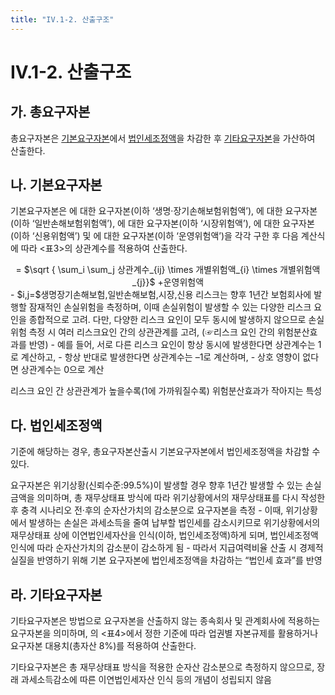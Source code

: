 ```yaml
---
title: "IV.1-2. 산출구조"
---
```

# IV.1-2. 산출구조

## 가. 총요구자본
총요구자본은 [기본요구자본](#나-기본요구자본)에서 [법인세조정액](#다-법인세조정액)을 차감한 후 [기타요구자본](#라-기타요구자본)을 가산하여 산출한다.
<CenterImg src ="/kics/412_1.png" caption="K-ICS 요구자본 (2023 금융감독개론)" />

## 나. 기본요구자본
기본요구자본은 <OverlayDemo id="생명장기손해보험리스크" />에 대한 요구자본(이하 ‘생명·장기손해보험위험액’), <OverlayDemo id="일반손해보험리스크" />에 대한 요구자본(이하 ‘일반손해보험위험액’), <OverlayDemo id="시장리스크" />에 대한 요구자본(이하 ‘시장위험액’),
<OverlayDemo id="신용리스크" />에 대한 요구자본(이하 ‘신용위험액’) 및 <OverlayDemo id="운영리스크" />에 대한 요구자본(이하 ‘운영위험액’)을 각각 구한 후 다음 계산식에 따라 \<표3>의 상관계수를 적용하여 산출한다.

<Math marginRatio = '2%'>
기본요구자본
<center>
 = $\sqrt { \sum_i \sum_j 상관계수_{ij}  \times 개별위험액_{i}  \times 개별위험액_{j}}$ +운영위험액
</center>

<SCard>
 - $i,j=$생명장기손해보험,일반손해보험,시장,신용
</SCard>
</Math>

<CenterImg src ="/kics/table3.png" caption="<표3> 기본요구자본의 개별위험액 간 상관계수" />

<Accordion multiple activeIndex={[]}>
<AccordionTab header="상관계수의 이해">
리스크는 향후 1년간 보험회사에 발행할 잠재적인 손실위험을 측정하며, 이때 손실위험이 발생할 수 있는 다양한 리스크 요인을 종합적으로 고려. 다만, 다양한 리스크 요인이 모두 동시에 발생하지 않으므로 손실위험 측정 시 여러 리스크요인 간의 상관관계를 고려, (☞리스크 요인 간의 위험분산효과를 반영)
- 예를 들어, 서로 다른 리스크 요인이 항상 동시에 발생한다면 상관계수는 1로 계산하고,
- 항상 반대로 발생한다면 상관계수는 –1로 계산하며,
- 상호 영향이 없다면 상관계수는 0으로 계산

리스크 요인 간 상관관계가 높을수록(1에 가까워질수록) 위험분산효과가 작아지는 특성
</AccordionTab>
</Accordion>

## 다. 법인세조정액
<OverlayDemo id="470"/> 기준에 해당하는 경우, 총요구자본산출시 기본요구자본에서 법인세조정액을 차감할 수 있다.

<Accordion multiple activeIndex={[]}>
<AccordionTab header="기본요구자본에서 법인세조정액을 차감하는 이유">
요구자본은 위기상황(신뢰수준:99.5%)이 발생할 경우 향후 1년간 발생할 수 있는 손실금액을 의미하며, 총 재무상태표 방식에 따라 위기상황에서의 재무상태표를 다시 작성한 후 충격 시나리오 전·후의 순자산가치의 감소분으로 요구자본을 측정
- 이때, 위기상황에서 발생하는 손실은 과세소득을 줄여 납부할 법인세를 감소시키므로 위기상황에서의 재무상태표 상에 이연법인세자산을 인식(이하, 법인세조정액)하게 되며, 법인세조정액 인식에 따라 순자산가치의 감소분이 감소하게 됨
- 따라서 지급여력비율 산출 시 경제적 실질을 반영하기 위해 기본 요구자본에 법인세조정액을 차감하는 “법인세 효과”를 반영

</AccordionTab>
</Accordion>

## 라. 기타요구자본
기타요구자본은 <OverlayDemo id="계정별합산"/>방법으로 요구자본을 산출하지 않는 종속회사 및 관계회사에 적용하는 요구자본을 의미하며, <OverlayDemo id="418"/>의 \<표4>에서 정한 기준에 따라 업권별 자본규제를 활용하거나 요구자본 대용치(총자산 8%)를 적용하여 산출한다.

<CenterImg src ="/kics/table4.png" caption="<표4> 종속회사 및 관계회사의 요구자본 산출방법"/>


<Accordion multiple activeIndex={[]}>
<AccordionTab header="기타요구자본은 법인세조정액을 차감하지 않는 이유">
기타요구자본은 총 재무상태표 방식을 적용한 순자산 감소분으로 측정하지 않으므로, 장래 과세소득감소에 따른 이연법인세자산 인식 등의 개념이 성립되지 않음
</AccordionTab>
</Accordion>
